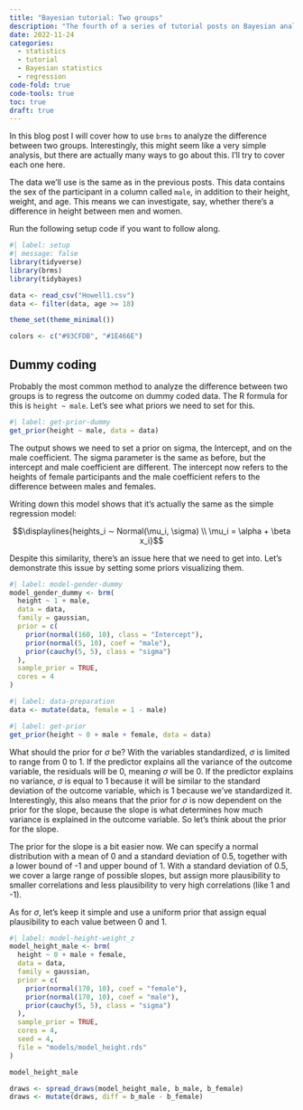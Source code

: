 ```yaml
---
title: "Bayesian tutorial: Two groups"
description: "The fourth of a series of tutorial posts on Bayesian analyses. In this post I focus on using `brms` to model the difference between two groups."
date: 2022-11-24
categories:
  - statistics
  - tutorial
  - Bayesian statistics
  - regression
code-fold: true
code-tools: true
toc: true
draft: true
---
```


In this blog post I will cover how to use `brms` to analyze the difference between two groups. Interestingly, this might seem like a very simple analysis, but there are actually many ways to go about this. I'll try to cover each one here. 

The data we'll use is the same as in the previous posts. This data contains the sex of the participant in a column called `male`, in addition to their height, weight, and age. This means we can investigate, say, whether there's a difference in height between men and women.

Run the following setup code if you want to follow along.

```r
#| label: setup
#| message: false
library(tidyverse)
library(brms)
library(tidybayes)

data <- read_csv("Howell1.csv")
data <- filter(data, age >= 18)

theme_set(theme_minimal())

colors <- c("#93CFDB", "#1E466E")
```

## Dummy coding

Probably the most common method to analyze the difference between two groups is to regress the outcome on dummy coded data. The R formula for this is `height ~ male`. Let's see what priors we need to set for this.

```r
#| label: get-prior-dummy
get_prior(height ~ male, data = data)
```

The output shows we need to set a prior on sigma, the Intercept, and on the male coefficient. The sigma parameter is the same as before, but the intercept and male coefficient are different. The intercept now refers to the heights of female participants and the male coefficient refers to the difference between males and females. 

Writing down this model shows that it's actually the same as the simple regression model:

$$\displaylines{heights_i ∼ Normal(\mu_i, \sigma) \\ \mu_i = \alpha + \beta x_i}$$

Despite this similarity, there's an issue here that we need to get into. Let's demonstrate this issue by setting some priors visualizing them.

```r
#| label: model-gender-dummy
model_gender_dummy <- brm(
  height ~ 1 + male,  
  data = data, 
  family = gaussian,
  prior = c(
    prior(normal(160, 10), class = "Intercept"),
    prior(normal(5, 10), coef = "male"),
    prior(cauchy(5, 5), class = "sigma")
  ),
  sample_prior = TRUE,
  cores = 4
)
```


```r
#| label: data-preparation
data <- mutate(data, female = 1 - male)
```

```r
#| label: get-prior
get_prior(height ~ 0 + male + female, data = data)
```

What should the prior for $\sigma$ be? With the variables standardized, $\sigma$ is limited to range from 0 to 1. If the predictor explains all the variance of the outcome variable, the residuals will be 0, meaning $\sigma$ will be 0. If the predictor explains no variance, $\sigma$ is equal to 1 because it will be similar to the standard deviation of the outcome variable, which is 1 because we've standardized it. Interestingly, this also means that the prior for $\sigma$ is now dependent on the prior for the slope, because the slope is what determines how much variance is explained in the outcome variable. So let's think about the prior for the slope.

The prior for the slope is a bit easier now. We can specify a normal distribution with a mean of 0 and a standard deviation of 0.5, together with a lower bound of -1 and upper bound of 1. With a standard deviation of 0.5, we cover a large range of possible slopes, but assign more plausibility to smaller correlations and less plausibility to very high correlations (like 1 and -1).

As for $\sigma$, let's keep it simple and use a uniform prior that assign equal plausibility to each value between 0 and 1.

```r
#| label: model-height-weight_z
model_height_male <- brm(
  height ~ 0 + male + female,  
  data = data, 
  family = gaussian,
  prior = c(
    prior(normal(170, 10), coef = "female"),
    prior(normal(170, 10), coef = "male"),
    prior(cauchy(5, 5), class = "sigma")
  ),
  sample_prior = TRUE,
  cores = 4,
  seed = 4,
  file = "models/model_height.rds"
)

model_height_male

draws <- spread_draws(model_height_male, b_male, b_female)
draws <- mutate(draws, diff = b_male - b_female)

```

